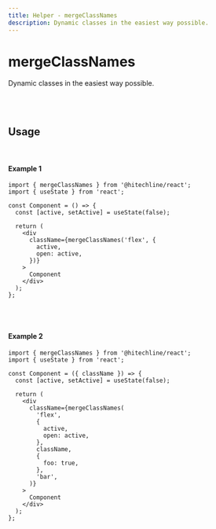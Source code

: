 ```yaml
---
title: Helper - mergeClassNames
description: Dynamic classes in the easiest way possible.
---
```


# mergeClassNames

Dynamic classes in the easiest way possible.

<br />
<br />

## Usage

<br />

#### Example 1

```tsx
import { mergeClassNames } from '@hitechline/react';
import { useState } from 'react';

const Component = () => {
  const [active, setActive] = useState(false);

  return (
    <div
      className={mergeClassNames('flex', {
        active,
        open: active,
      })}
    >
      Component
    </div>
  );
};
```

<br />
<br />

#### Example 2

```tsx
import { mergeClassNames } from '@hitechline/react';
import { useState } from 'react';

const Component = ({ className }) => {
  const [active, setActive] = useState(false);

  return (
    <div
      className={mergeClassNames(
        'flex',
        {
          active,
          open: active,
        },
        className,
        {
          foo: true,
        },
        'bar',
      )}
    >
      Component
    </div>
  );
};
```

